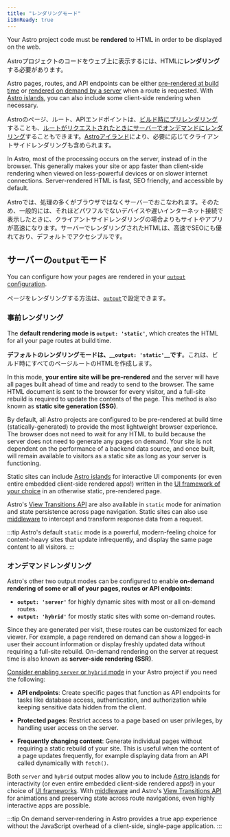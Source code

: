 ```yaml
---
title: "レンダリングモード"
i18nReady: true
---
```


Your Astro project code must be **rendered** to HTML in order to be displayed on the web. 

Astroプロジェクトのコードをウェブ上に表示するには、HTMLに**レンダリング**する必要があります。

Astro pages, routes, and API endpoints can be either [pre-rendered at build time](#pre-rendered) or [rendered on demand by a server](#on-demand-rendered) when a route is requested. With [Astro islands](/en/concepts/islands/), you can also include some client-side rendering when necessary.

Astroのページ、ルート、APIエンドポイントは、[ビルド時にプリレンダリング](#pre-rendered)することも、[ルートがリクエストされたときにサーバーでオンデマンドにレンダリング](#on-demand-rendered)することもできます。[Astroアイランド](/ja/concepts/islands/)により、必要に応じてクライアントサイドレンダリングも含められます。

In Astro, most of the processing occurs on the server, instead of in the browser. This generally makes your site or app faster than client-side rendering when viewed on less-powerful devices or on slower internet connections. Server-rendered HTML is fast, SEO friendly, and accessible by default.

Astroでは、処理の多くがブラウザではなくサーバーでおこなわれます。そのため、一般的には、それほどパワフルでないデバイスや遅いインターネット接続で表示したときに、クライアントサイドレンダリングの場合よりもサイトやアプリが高速になります。サーバーでレンダリングされたHTMLは、高速でSEOにも優れており、デフォルトでアクセシブルです。

## サーバーの`output`モード

You can configure how your pages are rendered in your [`output` configuration](/en/reference/configuration-reference/#output).

ページをレンダリングする方法は、[`output`](/ja/reference/configuration-reference/#output)で設定できます。

### 事前レンダリング

The **default rendering mode is __`output: 'static'`__**, which creates the HTML for all your page routes at build time.

**デフォルトのレンダリングモードは、__`output: 'static'`__です**。これは、ビルド時にすべてのページルートのHTMLを作成します。

In this mode, **your entire site will be pre-rendered** and the server will have all pages built ahead of time and ready to send to the browser. The same HTML document is sent to the browser for every visitor, and a full-site rebuild is required to update the contents of the page. This method is also known as **static site generation (SSG)**. 

By default, all Astro projects are configured to be pre-rendered at build time (statically-generated) to provide the most lightweight browser experience. The browser does not need to wait for any HTML to build because the server does not need to generate any pages on demand. Your site is not dependent on the performance of a backend data source, and once built, will remain available to visitors as a static site as long as your server is functioning.

Static sites can include [Astro islands](/en/concepts/islands/) for interactive UI components (or even entire embedded client-side rendered apps!) written in the [UI framework of your choice](/en/core-concepts/framework-components/) in an otherwise static, pre-rendered page.

Astro's [View Transitions API](/en/guides/view-transitions/) are also available in `static` mode for animation and state persistence across page navigation. Static sites can also use [middleware](/en/guides/middleware/) to intercept and transform response data from a request.

:::tip
Astro's default `static` mode is a powerful, modern-feeling choice for content-heavy sites that update infrequently, and display the same page content to all visitors.
:::

### オンデマンドレンダリング

Astro's other two output modes can be configured to enable **on-demand rendering of some or all of your pages, routes or API endpoints**:
  - __`output: 'server'`__ for highly dynamic sites with most or all on-demand routes.
  - __`output: 'hybrid'`__ for mostly static sites with some on-demand routes. 
  
Since they are generated per visit, these routes can be customized for each viewer. For example, a page rendered on demand can show a logged-in user their account information or display freshly updated data without requiring a full-site rebuild. On-demand rendering on the server at request time is also known as **server-side rendering (SSR)**.

[Consider enabling `server` or `hybrid` mode](/en/guides/server-side-rendering/#enable-on-demand-server-rendering) in your Astro project if you need the following:

- **API endpoints**: Create specific pages that function as API endpoints for tasks like database access, authentication, and authorization while keeping sensitive data hidden from the client.

- **Protected pages**: Restrict access to a page based on user privileges, by handling user access on the server.

- **Frequently changing content**: Generate individual pages without requiring a static rebuild of your site. This is useful when the content of a page updates frequently, for example displaying data from an API called dynamically with `fetch()`.

Both `server` and `hybrid` output modes allow you to include [Astro islands](/en/concepts/islands/) for interactivity (or even entire embedded client-side rendered apps!) in your choice of [UI frameworks](/en/core-concepts/framework-components/). With [middleware](/en/guides/middleware/) and Astro's [View Transitions API](/en/guides/view-transitions/) for animations and preserving state across route navigations, even highly interactive apps are possible.

:::tip
On demand server-rendering in Astro provides a true app experience without the JavaScript overhead of a client-side, single-page application.
:::
